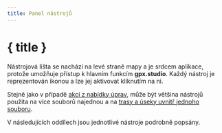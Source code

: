 ```yaml
---
title: Panel nástrojů
---
```


<script lang="ts">

    onMount(() => {
        currentTool.set(Tool.ROUTING);
    });

    onDestroy(() => {
        currentTool.set(null);
    });
</script>

# { title }

Nástrojová lišta se nachází na levé straně mapy a je srdcem aplikace, protože umožňuje přístup k hlavním funkcím **gpx.studio**.
Každý nástroj je reprezentován ikonou a lze jej aktivovat kliknutím na ni.

<div class="flex flex-row justify-center text-foreground">
    <div>
        <Toolbar class="border rounded-md shadow-lg" />
    </div>
</div>

Stejně jako v případě [akcí z nabídky úprav](./menu/edit), může být většina nástrojů použita na více souborů najednou a na [trasy a úseky uvnitř jednoho souboru](./gpx).

V následujících oddílech jsou jednotlivé nástroje podrobně popsány.
